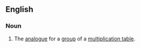==English==
{{wikipedia}}

===Noun===
{{en-noun}}

# {{lb|en|algebra}} The [[analogue]] for a [[group]] of a [[multiplication table]].
